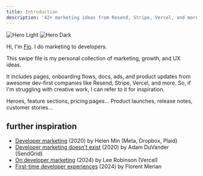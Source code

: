 ```yaml
---
title: Introduction
description: '42+ marketing ideas from Resend, Stripe, Vercel, and more.'
---
```


<img
  className="block dark:hidden"
  src="/images/hero-light.svg"
  alt="Hero Light"
/>
<img
  className="hidden dark:block"
  src="/images/hero-dark.svg"
  alt="Hero Dark"
/>

Hi, I'm [Flo](https://read.cv/fmerian). I do marketing to developers.

This swipe file is my personal collection of marketing, growth, and UX ideas.

It includes pages, onboarding flows, docs, ads, and product updates from awesome dev-first companies like Resend, Stripe, Vercel, and more. 
So, if I'm struggling with creative work, I can refer to it for inspiration.

<CardGroup cols={2}>
  <Card
    title="Marketing Pages"
    icon="earth-americas"
    href="https://fmerian.mintlify.app/examples/pages.mdx"
  >
    Heroes, feature sections, pricing pages...
  </Card>
  <Card
    title="Posts"
    icon="pen-nib"
    href="https://fmerian.mintlify.app/examples/posts.mdx"
  >
    Product launches, release notes, customer stories...
  </Card>
</CardGroup>

## further inspiration

- [Developer marketing](https://helenmin.com/blog/marketing-to-developers) (2020) by Helen Min (Meta, Dropbox, Plaid)
- [Developer marketing doesn't exist](https://everydeveloper.com/developer-marketing/book/) (2020) by Adam DuVander (SendGrid)
- [On developer marketing](https://leerob.io/blog/developer-marketing) (2024) by Lee Robinson (Vercel)
- [First-time developer experiences](https://read.cv/fmerian/dx) (2024) by Florent Merian
